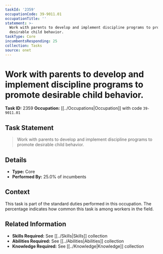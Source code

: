 ```yaml
---
taskId: '2359'
occupationCode: 39-9011.01
occupationTitle: ''
statement: >-
  Work with parents to develop and implement discipline programs to promote
  desirable child behavior.
taskType: Core
incumbentsResponding: 25
collection: Tasks
source: onet
---
```

# Work with parents to develop and implement discipline programs to promote desirable child behavior.

**Task ID:** 2359
**Occupation:** [[../Occupations|Occupation]] with code `39-9011.01`

## Task Statement

> Work with parents to develop and implement discipline programs to promote desirable child behavior.

## Details

- **Type:** Core
- **Performed By:** 25.0% of incumbents

## Context

This task is part of the standard duties performed in this occupation. The percentage indicates how common this task is among workers in the field.

## Related Information

- **Skills Required:** See [[../Skills|Skills]] collection
- **Abilities Required:** See [[../Abilities|Abilities]] collection
- **Knowledge Required:** See [[../Knowledge|Knowledge]] collection
